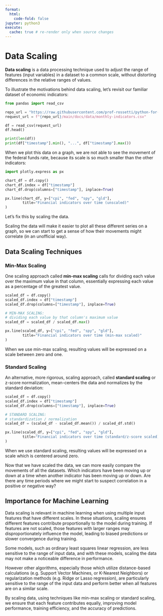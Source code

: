 ```yaml
---
format:
  html:
    code-fold: false
jupyter: python3
execute:
  cache: true # re-render only when source changes
---
```




# Data Scaling

**Data scaling** is a data processing technique used to adjust the range of features (input variables) in a dataset to a common scale, without distorting differences in the relative ranges of values.

To illustrate the motivations behind data scaling, let's revisit our familiar dataset of economic indicators:

```python
from pandas import read_csv

repo_url = "https://raw.githubusercontent.com/prof-rossetti/python-for-finance"
request_url = f"{repo_url}/main/docs/data/monthly-indicators.csv"

df = read_csv(request_url)
df.head()
```

```python
print(len(df))
print(df["timestamp"].min(), "...", df["timestamp"].max())
```


When we plot this data on a graph, we are not able to see the movement of the federal funds rate, because its scale is so much smaller than the other indicators:


```python
import plotly.express as px

chart_df = df.copy()
chart_df.index = df["timestamp"]
chart_df.drop(columns=["timestamp"], inplace=True)

px.line(chart_df, y=["cpi", "fed", "spy", "gld"],
        title="Financial indicators over time (unscaled)"
)
```


Let's fix this by scaling the data.

Scaling the data will make it easier to plot all these different series on a graph, so we can start to get a sense of how their movements might correlate (in an unofficial way).

## Data Scaling Techniques

### Min-Max Scaling

One scaling approach called **min-max scaling** calls for dividing each value over the maximum value in that column, essentially expressing each value as a percentage of the greatest value.

```python
scaled_df = df.copy()
scaled_df.index = df["timestamp"]
scaled_df.drop(columns=["timestamp"], inplace=True)

# MIN-MAX SCALING:
# dividing each value by that column's maximum value
scaled_df = scaled_df / scaled_df.max()

px.line(scaled_df, y=["cpi", "fed", "spy", "gld"],
        title="Financial indicators over time (min-max scaled)"
)
```

When we use min-max scaling, resulting values will be expressed on a scale between zero and one.

### Standard Scaling

An alternative, more rigorous, scaling approach, called **standard scaling** or z-score normalization, mean-centers the data and normalizes by the standard deviation:

```python
scaled_df = df.copy()
scaled_df.index = df["timestamp"]
scaled_df.drop(columns=["timestamp"], inplace=True)

# STANDARD SCALING:
# standardization / normalization
scaled_df = (scaled_df - scaled_df.mean()) / scaled_df.std()

px.line(scaled_df, y=["cpi", "fed", "spy", "gld"],
        title="Financial indicators over time (standard/z-score scaled)"
)
```

When we use standard scaling, resulting values will be expressed on a scale which is centered around zero.

Now that we have scaled the data, we can more easily compare the movements of all the datasets. Which indicators have been moving up or down at a time when another indicator has been moving up or down. Are there any time periods where we might start to suspect correlation in a positive or negative way?


## Importance for Machine Learning


Data scaling is relevant in machine learning when using multiple input features that have different scales. In these situations, scaling ensures different features contribute proportionally to the model during training. If features are not scaled, those features with larger ranges may disproportionately influence the model, leading to biased predictions or slower convergence during training.

Some models, such as ordinary least squares linear regression, are less sensitive to the range of input data, and with these models, scaling the data may not make a noticeable difference in performance.

However other algorithms, especially those which utilize distance-based calculations (e.g. Support Vector Machines, or K-Nearest Neighbors) or regularization methods (e.g. Ridge or Lasso regression), are particularly sensitive to the range of the input data and perform better when all features are on a similar scale.

By scaling data, using techniques like min-max scaling or standard scaling, we ensure that each feature contributes equally, improving model performance, training efficiency, and the accuracy of predictions.
